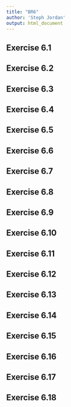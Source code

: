 ```yaml
---
title: "BR6"
author: 'Steph Jordan'
output: html_document
---
```


## Exercise 6.1


## Exercise 6.2

## Exercise 6.3

## Exercise 6.4

## Exercise 6.5

## Exercise 6.6

## Exercise 6.7

## Exercise 6.8

## Exercise 6.9

## Exercise 6.10

## Exercise 6.11

## Exercise 6.12

## Exercise 6.13

## Exercise 6.14

## Exercise 6.15

## Exercise 6.16

## Exercise 6.17

## Exercise 6.18